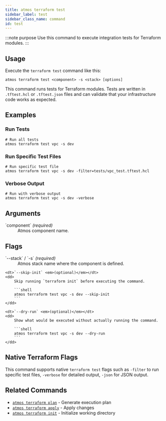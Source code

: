 ```yaml
---
title: atmos terraform test
sidebar_label: test
sidebar_class_name: command
id: test
---
```


:::note purpose
Use this command to execute integration tests for Terraform modules.
:::

<Screengrab title="atmos terraform test --help" slug="atmos-terraform-test--help" />

## Usage

Execute the `terraform test` command like this:

```shell
atmos terraform test <component> -s <stack> [options]
```

This command runs tests for Terraform modules. Tests are written in `.tftest.hcl` or `.tftest.json` files and can validate that your infrastructure code works as expected.

## Examples

### Run Tests

```shell
# Run all tests
atmos terraform test vpc -s dev
```

### Run Specific Test Files

```shell
# Run specific test file
atmos terraform test vpc -s dev -filter=tests/vpc_test.tftest.hcl
```

### Verbose Output

```shell
# Run with verbose output
atmos terraform test vpc -s dev -verbose
```

## Arguments

<dl>
    <dt>`component` <em>(required)</em></dt>
    <dd>
        Atmos component name.
    </dd>
</dl>

## Flags

<dl>
    <dt>`--stack` / `-s` <em>(required)</em></dt>
    <dd>
        Atmos stack name where the component is defined.
    </dd>

    <dt>`--skip-init` <em>(optional)</em></dt>
    <dd>
        Skip running `terraform init` before executing the command.

        ```shell
        atmos terraform test vpc -s dev --skip-init
        ```
    </dd>

    <dt>`--dry-run` <em>(optional)</em></dt>
    <dd>
        Show what would be executed without actually running the command.

        ```shell
        atmos terraform test vpc -s dev --dry-run
        ```
    </dd>
</dl>

## Native Terraform Flags

This command supports native `terraform test` flags such as `-filter` to run specific test files, `-verbose` for detailed output, `-json` for JSON output.

## Related Commands

- [`atmos terraform plan`](/cli/commands/terraform/plan) - Generate execution plan
- [`atmos terraform apply`](/cli/commands/terraform/apply) - Apply changes
- [`atmos terraform init`](/cli/commands/terraform/init) - Initialize working directory
